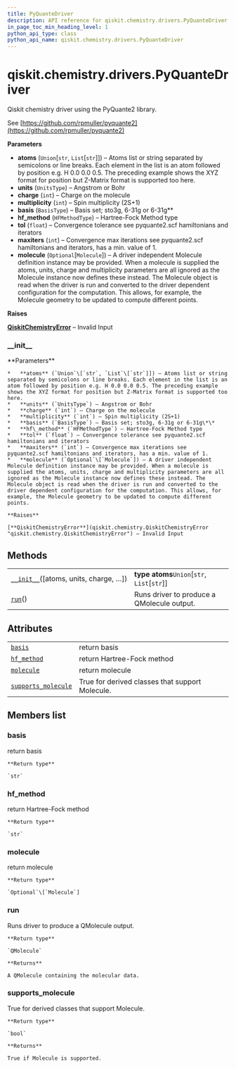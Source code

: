 ```yaml
---
title: PyQuanteDriver
description: API reference for qiskit.chemistry.drivers.PyQuanteDriver
in_page_toc_min_heading_level: 1
python_api_type: class
python_api_name: qiskit.chemistry.drivers.PyQuanteDriver
---
```


<span id="qiskit-chemistry-drivers-pyquantedriver" />

# qiskit.chemistry.drivers.PyQuanteDriver

<Class id="qiskit.chemistry.drivers.PyQuanteDriver" isDedicatedPage={true} github="https://github.com/qiskit-community/qiskit-aqua/tree/stable/0.8/qiskit/chemistry/drivers/pyquanted/pyquantedriver.py" signature="PyQuanteDriver(atoms='H 0.0 0.0 0.0; H 0.0 0.0 0.735', units=<UnitsType.ANGSTROM: 'Angstrom'>, charge=0, multiplicity=1, basis=<BasisType.BSTO3G: 'sto3g'>, hf_method=<HFMethodType.RHF: 'rhf'>, tol=1e-08, maxiters=100, molecule=None)" modifiers="class">
  Qiskit chemistry driver using the PyQuante2 library.

  See [https://github.com/rpmuller/pyquante2](https://github.com/rpmuller/pyquante2)

  **Parameters**

  *   **atoms** (`Union`\[`str`, `List`\[`str`]]) – Atoms list or string separated by semicolons or line breaks. Each element in the list is an atom followed by position e.g. H 0.0 0.0 0.5. The preceding example shows the XYZ format for position but Z-Matrix format is supported too here.
  *   **units** (`UnitsType`) – Angstrom or Bohr
  *   **charge** (`int`) – Charge on the molecule
  *   **multiplicity** (`int`) – Spin multiplicity (2S+1)
  *   **basis** (`BasisType`) – Basis set; sto3g, 6-31g or 6-31g\*\*
  *   **hf\_method** (`HFMethodType`) – Hartree-Fock Method type
  *   **tol** (`float`) – Convergence tolerance see pyquante2.scf hamiltonians and iterators
  *   **maxiters** (`int`) – Convergence max iterations see pyquante2.scf hamiltonians and iterators, has a min. value of 1.
  *   **molecule** (`Optional`\[`Molecule`]) – A driver independent Molecule definition instance may be provided. When a molecule is supplied the atoms, units, charge and multiplicity parameters are all ignored as the Molecule instance now defines these instead. The Molecule object is read when the driver is run and converted to the driver dependent configuration for the computation. This allows, for example, the Molecule geometry to be updated to compute different points.

  **Raises**

  [**QiskitChemistryError**](qiskit.chemistry.QiskitChemistryError "qiskit.chemistry.QiskitChemistryError") – Invalid Input

  ### \_\_init\_\_

  <Function id="qiskit.chemistry.drivers.PyQuanteDriver.__init__" signature="__init__(atoms='H 0.0 0.0 0.0; H 0.0 0.0 0.735', units=<UnitsType.ANGSTROM: 'Angstrom'>, charge=0, multiplicity=1, basis=<BasisType.BSTO3G: 'sto3g'>, hf_method=<HFMethodType.RHF: 'rhf'>, tol=1e-08, maxiters=100, molecule=None)">
    **Parameters**

    *   **atoms** (`Union`\[`str`, `List`\[`str`]]) – Atoms list or string separated by semicolons or line breaks. Each element in the list is an atom followed by position e.g. H 0.0 0.0 0.5. The preceding example shows the XYZ format for position but Z-Matrix format is supported too here.
    *   **units** (`UnitsType`) – Angstrom or Bohr
    *   **charge** (`int`) – Charge on the molecule
    *   **multiplicity** (`int`) – Spin multiplicity (2S+1)
    *   **basis** (`BasisType`) – Basis set; sto3g, 6-31g or 6-31g\*\*
    *   **hf\_method** (`HFMethodType`) – Hartree-Fock Method type
    *   **tol** (`float`) – Convergence tolerance see pyquante2.scf hamiltonians and iterators
    *   **maxiters** (`int`) – Convergence max iterations see pyquante2.scf hamiltonians and iterators, has a min. value of 1.
    *   **molecule** (`Optional`\[`Molecule`]) – A driver independent Molecule definition instance may be provided. When a molecule is supplied the atoms, units, charge and multiplicity parameters are all ignored as the Molecule instance now defines these instead. The Molecule object is read when the driver is run and converted to the driver dependent configuration for the computation. This allows, for example, the Molecule geometry to be updated to compute different points.

    **Raises**

    [**QiskitChemistryError**](qiskit.chemistry.QiskitChemistryError "qiskit.chemistry.QiskitChemistryError") – Invalid Input
  </Function>

  ## Methods

  |                                                                                                                                                |                                               |
  | ---------------------------------------------------------------------------------------------------------------------------------------------- | --------------------------------------------- |
  | [`__init__`](#qiskit.chemistry.drivers.PyQuanteDriver.__init__ "qiskit.chemistry.drivers.PyQuanteDriver.__init__")(\[atoms, units, charge, …]) | **type atoms**`Union`\[`str`, `List`\[`str`]] |
  | [`run`](#qiskit.chemistry.drivers.PyQuanteDriver.run "qiskit.chemistry.drivers.PyQuanteDriver.run")()                                          | Runs driver to produce a QMolecule output.    |

  ## Attributes

  |                                                                                                                                               |                                                 |
  | --------------------------------------------------------------------------------------------------------------------------------------------- | ----------------------------------------------- |
  | [`basis`](#qiskit.chemistry.drivers.PyQuanteDriver.basis "qiskit.chemistry.drivers.PyQuanteDriver.basis")                                     | return basis                                    |
  | [`hf_method`](#qiskit.chemistry.drivers.PyQuanteDriver.hf_method "qiskit.chemistry.drivers.PyQuanteDriver.hf_method")                         | return Hartree-Fock method                      |
  | [`molecule`](#qiskit.chemistry.drivers.PyQuanteDriver.molecule "qiskit.chemistry.drivers.PyQuanteDriver.molecule")                            | return molecule                                 |
  | [`supports_molecule`](#qiskit.chemistry.drivers.PyQuanteDriver.supports_molecule "qiskit.chemistry.drivers.PyQuanteDriver.supports_molecule") | True for derived classes that support Molecule. |

  ## Members list

  ### basis

  <Attribute id="qiskit.chemistry.drivers.PyQuanteDriver.basis">
    return basis

    **Return type**

    `str`
  </Attribute>

  ### hf\_method

  <Attribute id="qiskit.chemistry.drivers.PyQuanteDriver.hf_method">
    return Hartree-Fock method

    **Return type**

    `str`
  </Attribute>

  ### molecule

  <Attribute id="qiskit.chemistry.drivers.PyQuanteDriver.molecule">
    return molecule

    **Return type**

    `Optional`\[`Molecule`]
  </Attribute>

  ### run

  <Function id="qiskit.chemistry.drivers.PyQuanteDriver.run" signature="run()">
    Runs driver to produce a QMolecule output.

    **Return type**

    `QMolecule`

    **Returns**

    A QMolecule containing the molecular data.
  </Function>

  ### supports\_molecule

  <Attribute id="qiskit.chemistry.drivers.PyQuanteDriver.supports_molecule">
    True for derived classes that support Molecule.

    **Return type**

    `bool`

    **Returns**

    True if Molecule is supported.
  </Attribute>
</Class>

